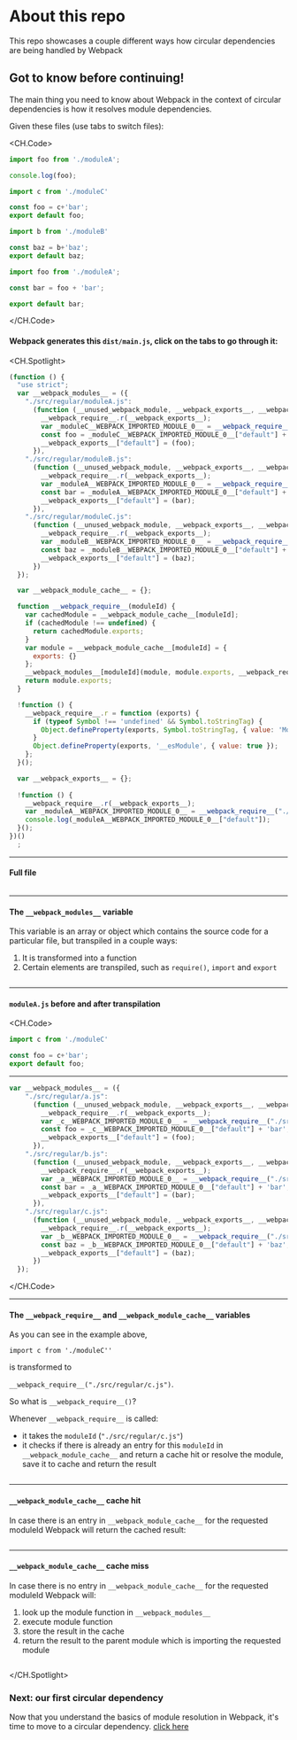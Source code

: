 # About this repo

This repo showcases a couple different ways how circular dependencies are being handled by Webpack

## Got to know before continuing!

The main thing you need to know about Webpack in the context of circular dependencies is how it resolves module dependencies.

Given these files (use tabs to switch files):

<CH.Code>
```javascript entry.js
import foo from './moduleA';

console.log(foo);
```

```javascript moduleA.js
import c from './moduleC'

const foo = c+'bar';
export default foo;
```

```javascript moduleC.js
import b from './moduleB'

const baz = b+'baz';
export default baz;
```

```javascript moduleB.js
import foo from './moduleA';

const bar = foo + 'bar';

export default bar;
```
</CH.Code>

#### Webpack generates this `dist/main.js`, click on the tabs to go through it:

<CH.Spotlight>
```js dist/main.js
(function () {
  "use strict";
  var __webpack_modules__ = ({
    "./src/regular/moduleA.js":
      (function (__unused_webpack_module, __webpack_exports__, __webpack_require__) {
        __webpack_require__.r(__webpack_exports__);
        var _moduleC__WEBPACK_IMPORTED_MODULE_0__ = __webpack_require__("./src/regular/moduleC.js");
        const foo = _moduleC__WEBPACK_IMPORTED_MODULE_0__["default"] + 'bar';
        __webpack_exports__["default"] = (foo);
      }),
    "./src/regular/moduleB.js":
      (function (__unused_webpack_module, __webpack_exports__, __webpack_require__) {
        __webpack_require__.r(__webpack_exports__);
        var _moduleA__WEBPACK_IMPORTED_MODULE_0__ = __webpack_require__("./src/regular/moduleA.js");
        const bar = _moduleA__WEBPACK_IMPORTED_MODULE_0__["default"] + 'bar';
        __webpack_exports__["default"] = (bar);
      }),
    "./src/regular/moduleC.js":
      (function (__unused_webpack_module, __webpack_exports__, __webpack_require__) {
        __webpack_require__.r(__webpack_exports__);
        var _moduleB__WEBPACK_IMPORTED_MODULE_0__ = __webpack_require__("./src/regular/moduleB.js");
        const baz = _moduleB__WEBPACK_IMPORTED_MODULE_0__["default"] + 'baz';
        __webpack_exports__["default"] = (baz);
      })
  });

  var __webpack_module_cache__ = {};

  function __webpack_require__(moduleId) {
    var cachedModule = __webpack_module_cache__[moduleId];
    if (cachedModule !== undefined) {
      return cachedModule.exports;
    }
    var module = __webpack_module_cache__[moduleId] = {
      exports: {}
    };
    __webpack_modules__[moduleId](module, module.exports, __webpack_require__);
    return module.exports;
  }

  !function () {
    __webpack_require__.r = function (exports) {
      if (typeof Symbol !== 'undefined' && Symbol.toStringTag) {
        Object.defineProperty(exports, Symbol.toStringTag, { value: 'Module' });
      }
      Object.defineProperty(exports, '__esModule', { value: true });
    };
  }();

  var __webpack_exports__ = {};
  
  !function () {
    __webpack_require__.r(__webpack_exports__);
    var _moduleA__WEBPACK_IMPORTED_MODULE_0__ = __webpack_require__("./src/regular/moduleA.js");
    console.log(_moduleA__WEBPACK_IMPORTED_MODULE_0__["default"]);
  }();
})()
  ;
``` 

---
#### Full file

```js dist/main.js
```

---

#### The `__webpack_modules__` variable

This variable is an array or object which contains the source code for a particular file, but transpiled in a couple ways:

1. It is transformed into a function
2. Certain elements are transpiled, such as `require()`, `import` and `export`

```js dist/main.js focus=3:25
```

---

#### `moduleA.js` before and after transpilation

<CH.Code>
```js src/regular/moduleA.js
import c from './moduleC'

const foo = c+'bar';
export default foo;
```
---
```js dist/main.js focus=3:8
var __webpack_modules__ = ({
    "./src/regular/a.js":
      (function (__unused_webpack_module, __webpack_exports__, __webpack_require__) {
        __webpack_require__.r(__webpack_exports__);
        var _c__WEBPACK_IMPORTED_MODULE_0__ = __webpack_require__("./src/regular/c.js");
        const foo = _c__WEBPACK_IMPORTED_MODULE_0__["default"] + 'bar';
        __webpack_exports__["default"] = (foo);
      }),
    "./src/regular/b.js":
      (function (__unused_webpack_module, __webpack_exports__, __webpack_require__) {
        __webpack_require__.r(__webpack_exports__);
        var _a__WEBPACK_IMPORTED_MODULE_0__ = __webpack_require__("./src/regular/a.js");
        const bar = _a__WEBPACK_IMPORTED_MODULE_0__["default"] + 'bar';
        __webpack_exports__["default"] = (bar);
      }),
    "./src/regular/c.js":
      (function (__unused_webpack_module, __webpack_exports__, __webpack_require__) {
        __webpack_require__.r(__webpack_exports__);
        var _b__WEBPACK_IMPORTED_MODULE_0__ = __webpack_require__("./src/regular/b.js");
        const baz = _b__WEBPACK_IMPORTED_MODULE_0__["default"] + 'baz';
        __webpack_exports__["default"] = (baz);
      })
  });
```
</CH.Code>

---

#### The `__webpack_require__` and `__webpack_module_cache__` variables

As you can see in the example above, 

`import c from './moduleC''` 

is transformed to 

`__webpack_require__("./src/regular/c.js")`.

So what is `__webpack_require__()`?

Whenever `__webpack_require__` is called:

- it takes the `moduleId` (`"./src/regular/c.js"`)
- it checks if there is already an entry for this `moduleId` in `__webpack_module_cache__` and return a cache hit or resolve the module, save it to cache and return the result

```js dist/main.js focus=27,29:39
```

---

#### `__webpack_module_cache__` cache hit

In case there is an entry in `__webpack_module_cache__` for the requested moduleId Webpack will return the cached result:

```js dist/main.js focus=30:33
```

---

#### `__webpack_module_cache__` cache miss

In case there is no entry in `__webpack_module_cache__` for the requested moduleId Webpack will:

1. look up the module function in `__webpack_modules__`
2. execute module function
3. store the result in the cache
4. return the result to the parent module which is importing the requested module

```js dist/main.js focus=18:24,34:38
```

</CH.Spotlight>

### Next: our first circular dependency

Now that you understand the basics of module resolution in Webpack, it's time to move to a circular dependency. [click here](/default-export-circ-dep)